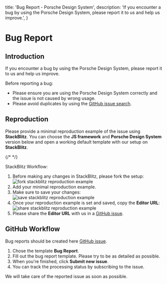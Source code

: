   title: 'Bug Report - Porsche Design System',
  description: 'If you encounter a bug by using the Porsche Design System, please report it to us and help us improve.',
}

# Bug Report

## Introduction

If you encounter a bug by using the Porsche Design System, please report it to us and help us improve.

Before reporting a bug:

- Please ensure you are using the Porsche Design System correctly and the issue is not caused by wrong usage.
- Please avoid duplicates by using the
  [GitHub issue search](https://github.com/porsche-design-system/porsche-design-system/issues).

## Reproduction

Please provide a minimal reproduction example of the issue using **StackBlitz**. You can choose the **JS framework** and
**Porsche Design System** version below and open a working default template with our setup on **StackBlitz**.

{/* <OpenBugTemplateInStackBlitz></OpenBugTemplateInStackBlitz> */}

StackBlitz Workflow:

1. Before making any changes in StackBlitz, please fork the setup:
   ![fork stackblitz reproduction example](assets/stackblitz-fork.png)
2. Add your minimal reproduction example.
3. Make sure to save your changes:
   ![save stackblitz reproduction example](assets/stackblitz-save.png)
4. Once your reproduction example is set and saved, copy the **Editor URL**:
   ![share stackblitz reproduction example](assets/stackblitz-share.png)
5. Please share the **Editor URL** with us in a
   [GitHub issue](https://github.com/porsche-design-system/porsche-design-system/issues/new/choose).

## GitHub Workflow

Bug reports should be created here
[GitHub issue](https://github.com/porsche-design-system/porsche-design-system/issues/new/choose).

1. Chose the template **Bug Report**.
2. Fill out the bug report template. Please try to be as detailed as possible.
3. When you're finished, click **Submit new issue**.
4. You can track the processing status by subscribing to the issue.

We will take care of the reported issue as soon as possible.
